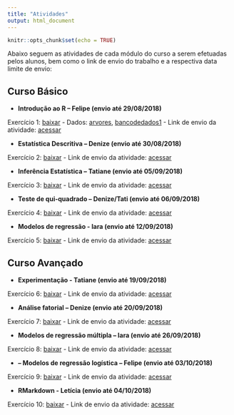 ```yaml
---
title: "Atividades"
output: html_document
---
```


```r
knitr::opts_chunk$set(echo = TRUE)
```

Abaixo seguem as atividades de cada módulo do curso a serem efetuadas pelos alunos, bem como o link de envio do trabalho e a respectiva data limite de envio:

## Curso Básico

- **Introdução ao R – Felipe (envio até 29/08/2018)**

Exercício 1: [baixar](roteiro_atividade-1_2018-2.docx) - Dados: [arvores](arvores.xlsx), [bancodedados1](bancodedados11.xlsx) - Link de envio da atividade: [acessar](https://docs.google.com/forms/d/e/1FAIpQLSdqWi3KvJoe9n5eb-FaM4JFNfylRB_3O6zpP--7HB-K2X7LSw/viewform)

- **Estatística Descritiva – Denize (envio até 30/08/2018)**

Exercício 2: [baixar]() - Link de envio da atividade: [acessar](https://docs.google.com/forms/d/1orB_XKFZqGszL-O2M7eYdF7wA0f4RjQNY2B_VCPpgDA/prefill)

- **Inferência Estatística – Tatiane (envio até 05/09/2018)**

Exercício 3: [baixar]() - Link de envio da atividade: [acessar]()

- **Teste de qui-quadrado – Denize/Tati (envio até 06/09/2018)**

Exercício 4: [baixar]() - Link de envio da atividade: [acessar]()

- **Modelos de regressão - Iara (envio até 12/09/2018)**

Exercício 5: [baixar]() - Link de envio da atividade: [acessar]()
 
## Curso Avançado


- **<!--12/09/2018-->Experimentação - Tatiane (envio até 19/09/2018)**

Exercício 6: [baixar]() - Link de envio da atividade: [acessar]()

- **<!--13/09/2018-->Análise fatorial – Denize (envio até 20/09/2018)**

Exercício 7: [baixar]() - Link de envio da atividade: [acessar]()

- **<!--19/09/2018-->Modelos de regressão múltipla – Iara (envio até 26/09/2018)**

Exercício 8: [baixar]() - Link de envio da atividade: [acessar]()

- **<!--26/09/2018--> – Modelos de regressão logística – Felipe (envio até 03/10/2018)**

Exercício 9: [baixar]() - Link de envio da atividade: [acessar]()

- **<!--27/09/2018-->RMarkdown - Letícia (envio até 04/10/2018)**

Exercício 10: [baixar]() - Link de envio da atividade: [acessar]()


